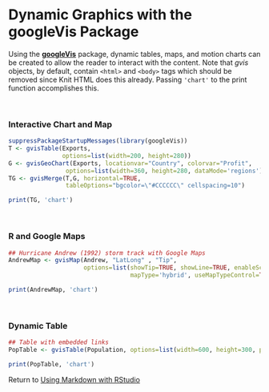 Dynamic Graphics with the googleVis Package
========================================================

Using the **[googleVis](http://cran.r-project.org/web/packages/googleVis/index.html)** package, dynamic tables, maps, and motion charts can be created to allow the reader to interact with the content. Note that *gvis* objects, by default, contain `<html>` and `<body>` tags which should be removed since Knit HTML does this already. Passing `'chart'` to the print function accomplishes this.

<br>

### Interactive Chart and Map

```r
suppressPackageStartupMessages(library(googleVis))
T <- gvisTable(Exports, 
               options=list(width=200, height=280))
G <- gvisGeoChart(Exports, locationvar="Country", colorvar="Profit",
                options=list(width=360, height=280, dataMode='regions'))
TG <- gvisMerge(T,G, horizontal=TRUE,
                tableOptions="bgcolor=\"#CCCCCC\" cellspacing=10")

print(TG, 'chart')
```

<br>

### R and Google Maps

```r
## Hurricane Andrew (1992) storm track with Google Maps
AndrewMap <- gvisMap(Andrew, "LatLong" , "Tip", 
                     options=list(showTip=TRUE, showLine=TRUE, enableScrollWheel=TRUE,
                                  mapType='hybrid', useMapTypeControl=TRUE))

print(AndrewMap, 'chart')
```

<br>

### Dynamic Table

``` r
## Table with embedded links
PopTable <- gvisTable(Population, options=list(width=600, height=300, page='enable'))

print(PopTable, 'chart')
```

Return to [Using Markdown with RStudio](http://www.rstudio.org/docs/authoring/using_markdown)
